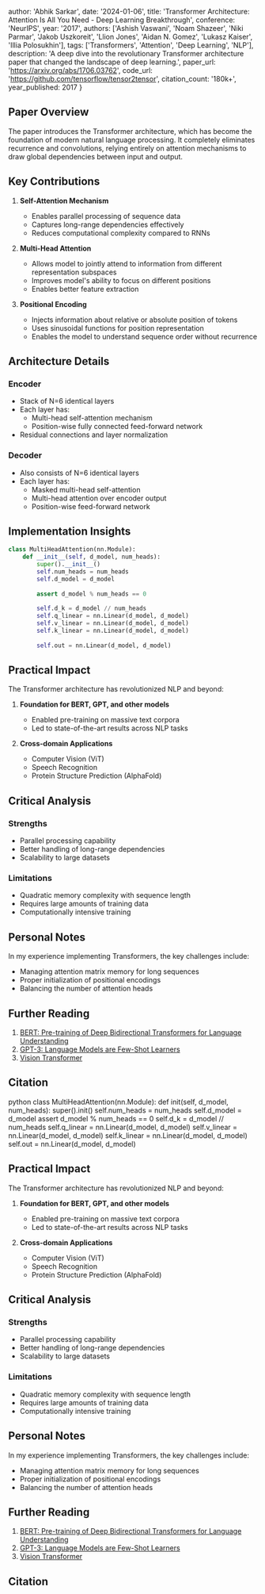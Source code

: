 
  author: 'Abhik Sarkar',
  date: '2024-01-06',
  title: 'Transformer Architecture: Attention Is All You Need - Deep Learning Breakthrough',
  conference: 'NeurIPS',
  year: '2017',
  authors: ['Ashish Vaswani', 'Noam Shazeer', 'Niki Parmar', 'Jakob Uszkoreit', 'Llion Jones', 'Aidan N. Gomez', 'Lukasz Kaiser', 'Illia Polosukhin'],
  tags: ['Transformers', 'Attention', 'Deep Learning', 'NLP'],
  description: 'A deep dive into the revolutionary Transformer architecture paper that changed the landscape of deep learning.',
  paper_url: 'https://arxiv.org/abs/1706.03762',
  code_url: 'https://github.com/tensorflow/tensor2tensor',
  citation_count: '180k+',
  year_published: 2017
}


## Paper Overview

The paper introduces the Transformer architecture, which has become the foundation of modern natural language processing. It completely eliminates recurrence and convolutions, relying entirely on attention mechanisms to draw global dependencies between input and output.

## Key Contributions

1. **Self-Attention Mechanism**
   - Enables parallel processing of sequence data
   - Captures long-range dependencies effectively
   - Reduces computational complexity compared to RNNs

2. **Multi-Head Attention**
   - Allows model to jointly attend to information from different representation subspaces
   - Improves model's ability to focus on different positions
   - Enables better feature extraction

3. **Positional Encoding**
   - Injects information about relative or absolute position of tokens
   - Uses sinusoidal functions for position representation
   - Enables the model to understand sequence order without recurrence

## Architecture Details

### Encoder
- Stack of N=6 identical layers
- Each layer has:
  - Multi-head self-attention mechanism
  - Position-wise fully connected feed-forward network
- Residual connections and layer normalization

### Decoder
- Also consists of N=6 identical layers
- Each layer has:
  - Masked multi-head self-attention
  - Multi-head attention over encoder output
  - Position-wise feed-forward network

## Implementation Insights

```python
class MultiHeadAttention(nn.Module):
    def __init__(self, d_model, num_heads):
        super().__init__()
        self.num_heads = num_heads
        self.d_model = d_model
        
        assert d_model % num_heads == 0
        
        self.d_k = d_model // num_heads
        self.q_linear = nn.Linear(d_model, d_model)
        self.v_linear = nn.Linear(d_model, d_model)
        self.k_linear = nn.Linear(d_model, d_model)
        
        self.out = nn.Linear(d_model, d_model)
```

## Practical Impact

The Transformer architecture has revolutionized NLP and beyond:

1. **Foundation for BERT, GPT, and other models**
   - Enabled pre-training on massive text corpora
   - Led to state-of-the-art results across NLP tasks

2. **Cross-domain Applications**
   - Computer Vision (ViT)
   - Speech Recognition
   - Protein Structure Prediction (AlphaFold)

## Critical Analysis

### Strengths
- Parallel processing capability
- Better handling of long-range dependencies
- Scalability to large datasets

### Limitations
- Quadratic memory complexity with sequence length
- Requires large amounts of training data
- Computationally intensive training

## Personal Notes

In my experience implementing Transformers, the key challenges include:
- Managing attention matrix memory for long sequences
- Proper initialization of positional encodings
- Balancing the number of attention heads

## Further Reading

1. [BERT: Pre-training of Deep Bidirectional Transformers for Language Understanding](https://arxiv.org/abs/1810.04805)
2. [GPT-3: Language Models are Few-Shot Learners](https://arxiv.org/abs/2005.14165)
3. [Vision Transformer](https://arxiv.org/abs/2010.11929)

## Citation



python
class MultiHeadAttention(nn.Module):
def init(self, d_model, num_heads):
super().init()
self.num_heads = num_heads
self.d_model = d_model
assert d_model % num_heads == 0
self.d_k = d_model // num_heads
self.q_linear = nn.Linear(d_model, d_model)
self.v_linear = nn.Linear(d_model, d_model)
self.k_linear = nn.Linear(d_model, d_model)
self.out = nn.Linear(d_model, d_model)


## Practical Impact

The Transformer architecture has revolutionized NLP and beyond:

1. **Foundation for BERT, GPT, and other models**
   - Enabled pre-training on massive text corpora
   - Led to state-of-the-art results across NLP tasks

2. **Cross-domain Applications**
   - Computer Vision (ViT)
   - Speech Recognition
   - Protein Structure Prediction (AlphaFold)

## Critical Analysis

### Strengths
- Parallel processing capability
- Better handling of long-range dependencies
- Scalability to large datasets

### Limitations
- Quadratic memory complexity with sequence length
- Requires large amounts of training data
- Computationally intensive training

## Personal Notes

In my experience implementing Transformers, the key challenges include:
- Managing attention matrix memory for long sequences
- Proper initialization of positional encodings
- Balancing the number of attention heads

## Further Reading

1. [BERT: Pre-training of Deep Bidirectional Transformers for Language Understanding](https://arxiv.org/abs/1810.04805)
2. [GPT-3: Language Models are Few-Shot Learners](https://arxiv.org/abs/2005.14165)
3. [Vision Transformer](https://arxiv.org/abs/2010.11929)

## Citation
